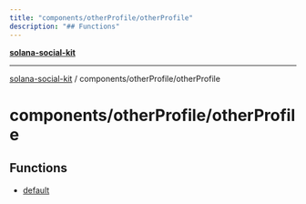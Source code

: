 ```yaml
---
title: "components/otherProfile/otherProfile"
description: "## Functions"
---
```


[**solana-social-kit**](../../../README.mdx)

***

[solana-social-kit](../../../README.mdx) / components/otherProfile/otherProfile

# components/otherProfile/otherProfile

## Functions

- [default](functions/default.mdx)

